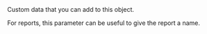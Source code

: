 
<ResponseField name="Tag" type="string" >
<MaxLength255Characters />
Custom data that you can add to this object.

For reports, this parameter can be useful to give the report a name.
</ResponseField>